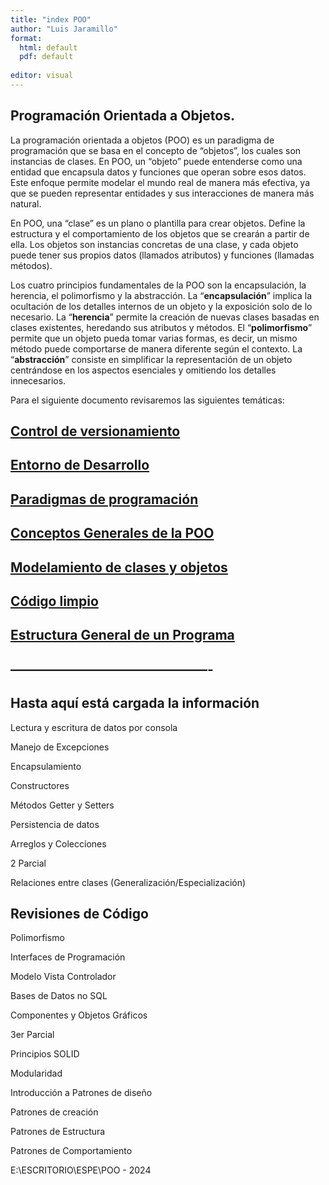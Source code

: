 ```yaml
---
title: "index POO"
author: "Luis Jaramillo"
format: 
  html: default
  pdf: default
  
editor: visual
---
```


## Programación Orientada a Objetos.

La programación orientada a objetos (POO) es un paradigma de programación que se basa en el concepto de "objetos", los cuales son instancias de clases. En POO, un "objeto" puede entenderse como una entidad que encapsula datos y funciones que operan sobre esos datos. Este enfoque permite modelar el mundo real de manera más efectiva, ya que se pueden representar entidades y sus interacciones de manera más natural.

En POO, una "clase" es un plano o plantilla para crear objetos. Define la estructura y el comportamiento de los objetos que se crearán a partir de ella. Los objetos son instancias concretas de una clase, y cada objeto puede tener sus propios datos (llamados atributos) y funciones (llamadas métodos).

Los cuatro principios fundamentales de la POO son la encapsulación, la herencia, el polimorfismo y la abstracción. La "**encapsulación**" implica la ocultación de los detalles internos de un objeto y la exposición solo de lo necesario. La "**herencia**" permite la creación de nuevas clases basadas en clases existentes, heredando sus atributos y métodos. El "**polimorfismo**" permite que un objeto pueda tomar varias formas, es decir, un mismo método puede comportarse de manera diferente según el contexto. La "**abstracción**" consiste en simplificar la representación de un objeto centrándose en los aspectos esenciales y omitiendo los detalles innecesarios.

Para el siguiente documento revisaremos las siguientes temáticas:

## [Control de versionamiento](control%20de%20versionamiento.html)

## [Entorno de Desarrollo](Entorno_de_Desarrollo.html)

## [Paradigmas de programación](Paradigmas.html)

## [Conceptos Generales de la POO](Principios%20generales.html)

## [Modelamiento de clases y objetos](UML.html)

## [Código limpio](CodigoLimpio.html)

## [Estructura General de un Programa](estructura_general_programa.html)

## ----------------------------------------------

## Hasta aquí está cargada la información

Lectura y escritura de datos por consola

Manejo de Excepciones

Encapsulamiento

Constructores

Métodos Getter y Setters

Persistencia de datos

Arreglos y Colecciones

2 Parcial

Relaciones entre clases (Generalización/Especialización)

## Revisiones de Código

Polimorfismo

Interfaces de Programación

Modelo Vista Controlador

Bases de Datos no SQL

Componentes y Objetos Gráficos

3er Parcial

Principios SOLID

Modularidad

Introducción a Patrones de diseño

Patrones de creación

Patrones de Estructura

Patrones de Comportamiento

E:\\ESCRITORIO\\ESPE\\POO - 2024
